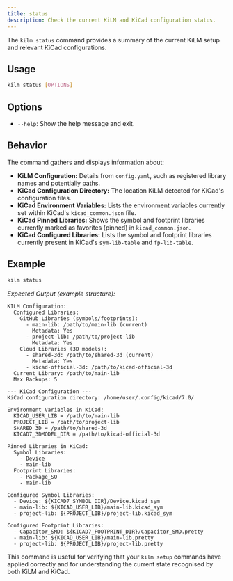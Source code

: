 ```yaml
---
title: status
description: Check the current KiLM and KiCad configuration status.
---
```



The `kilm status` command provides a summary of the current KiLM setup and relevant KiCad configurations.

## Usage

```bash
kilm status [OPTIONS]
```

## Options

- `--help`:
  Show the help message and exit.

## Behavior

The command gathers and displays information about:

- **KiLM Configuration:** Details from `config.yaml`, such as registered library names and potentially paths.
- **KiCad Configuration Directory:** The location KiLM detected for KiCad's configuration files.
- **KiCad Environment Variables:** Lists the environment variables currently set within KiCad's `kicad_common.json` file.
- **KiCad Pinned Libraries:** Shows the symbol and footprint libraries currently marked as favorites (pinned) in `kicad_common.json`.
- **KiCad Configured Libraries:** Lists the symbol and footprint libraries currently present in KiCad's `sym-lib-table` and `fp-lib-table`.

## Example

```bash
kilm status
```

_Expected Output (example structure):_

```text
KILM Configuration:
  Configured Libraries:
    GitHub Libraries (symbols/footprints):
      - main-lib: /path/to/main-lib (current)
        Metadata: Yes
      - project-lib: /path/to/project-lib
        Metadata: Yes
    Cloud Libraries (3D models):
      - shared-3d: /path/to/shared-3d (current)
        Metadata: Yes
      - kicad-official-3d: /path/to/kicad-official-3d
  Current Library: /path/to/main-lib
  Max Backups: 5

--- KiCad Configuration ---
KiCad configuration directory: /home/user/.config/kicad/7.0/

Environment Variables in KiCad:
  KICAD_USER_LIB = /path/to/main-lib
  PROJECT_LIB = /path/to/project-lib
  SHARED_3D = /path/to/shared-3d
  KICAD7_3DMODEL_DIR = /path/to/kicad-official-3d

Pinned Libraries in KiCad:
  Symbol Libraries:
    - Device
    - main-lib
  Footprint Libraries:
    - Package_SO
    - main-lib

Configured Symbol Libraries:
  - Device: ${KICAD7_SYMBOL_DIR}/Device.kicad_sym
  - main-lib: ${KICAD_USER_LIB}/main-lib.kicad_sym
  - project-lib: ${PROJECT_LIB}/project-lib.kicad_sym

Configured Footprint Libraries:
  - Capacitor_SMD: ${KICAD7_FOOTPRINT_DIR}/Capacitor_SMD.pretty
  - main-lib: ${KICAD_USER_LIB}/main-lib.pretty
  - project-lib: ${PROJECT_LIB}/project-lib.pretty
```

This command is useful for verifying that your `kilm setup` commands have applied correctly and for understanding the current state recognised by both KiLM and KiCad.

